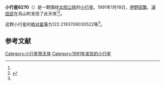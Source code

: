 {{Infobox planet
| bgcolour = #FFFFC0
| name = 6270 Kabukuri
| symbol = 
| image = 
| caption = 
| discovery = yes
| discovery_ref = 
| discoverer = [[伊野田繁|伊野田繁]]、[[浦田武|浦田武]]
| discovery_site = [[烏山町|烏山町]] 
| discovered = 1991年1月18日
| designations = yes
| mp_name = 
| named_after = 
| alt_names = 1991 BD/ 1982 RM2 / 1993 SX3
| mp_category = [[主带小行星|主带小行星]]
| orbit_ref = <ref name="a">[http://ssd.jpl.nasa.gov/sbdb.cgi?sstr=6270 6270 Kabukuri] {{Wayback|url=http://ssd.jpl.nasa.gov/sbdb.cgi?sstr=6270 |date=20140824214532 }}，小行星數據庫瀏覽器（JPL Small-Body Database Browser）－[[美国国家航空航天局|美国国家航空航天局]]喷气推进实验室</ref>
| epoch = 2456400.5 (2013年4月18日更新)
| aphelion = {{convert|2.579179962747966|AU|km|3|abbr=on|lk=out}}
| perihelion = {{convert|2.136487413429204|AU|km|3|abbr=on}}
| semimajor = {{convert|2.357833688088586|AU|km|3|abbr=on}}
| eccentricity = 0.093876967
| period = 1322.416257 [[日|日]]<br />3.62[[儒略年|儒略年]]
| avg_speed = 
| inclination = 5.804016656089301
| asc_node = 282.7770400710514
| mean_anomaly = 
| arg_peri = 122.2193706030522
| satellites = 
| physical_characteristics = yes
| dimensions = 
| mass = 
| density = 
| surface_grav = 
| escape_velocity = 
| sidereal_day = 
| axial_tilt = 
| pole_ecliptic_lat = 
| pole_ecliptic_lon = 
| albedo = 
| temperatures= 
| temp_name1 = 
| mean_temp_1 = 
| max_temp_1 = 
| temp_name2 = 
| max_temp_2 = 
| spectral_type = 
| abs_magnitude = 122.2193706030522
}}

'''小行星6270'''（{{lang-en|6270 Kabukuri}}）是一颗围绕[[太阳|太阳]][[公转|公转]]的[[小行星|小行星]]。1991年1月18日，[[伊野田繁|伊野田繁]]、[[浦田武|浦田武]]在烏山町发现了此天体<ref name="a" /><ref>{{cite news|title=小行星列表|url=http://cfa-www.harvard.edu/iau/lists/NumberedMPs.txt|accessdate=2013-07-08|newspaper=哈佛大学|archive-date=2008-05-17|archive-url=https://web.archive.org/web/20080517010638/http://cfa-www.harvard.edu/iau/lists/NumberedMPs.txt|dead-url=no}}</ref>。

这颗小行星的[[绝对星等|绝对星等]]为122.2193706030522等<ref name="a" />。

==参考文献==
{{reflist}}
{{Minor Planet Number|[[小行星6269|小行星6269]]|[[小行星6271|小行星6271]]}}

{{小天体}}

[[Category:小行星带天体|Category:小行星带天体]]
[[Category:1991年发现的小行星|Category:1991年发现的小行星]]

{{asteroid-stub}}